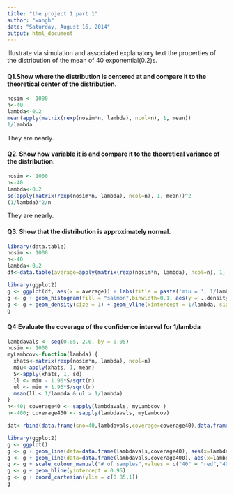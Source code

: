 ```yaml
---
title: "the project 1 part 1"
author: "wangh"
date: "Saturday, August 16, 2014"
output: html_document
---
```


Illustrate via simulation and associated explanatory text the properties of the distribution of the mean of 40 exponential(0.2)s. 

#### Q1.Show where the distribution is centered at and compare it to the theoretical center of the distribution.
```r
nosim <- 1000
n<-40
lambda<-0.2
mean(apply(matrix(rexp(nosim*n, lambda), ncol=n), 1, mean))
1/lambda
```
They are nearly.

#### Q2. Show how variable it is and compare it to the theoretical variance of the distribution.
```r
nosim <- 1000
n<-40
lambda<-0.2
sd(apply(matrix(rexp(nosim*n, lambda), ncol=n), 1, mean))^2
(1/lambda)^2/n
```
They are nearly.

#### Q3. Show that the distribution is approximately normal.
```r
library(data.table)
nosim <- 1000
n<-40
lambda<-0.2
df<-data.table(average=apply(matrix(rexp(nosim*n, lambda), ncol=n), 1, mean))
```
```r
library(ggplot2)
g <- ggplot(df, aes(x = average)) + labs(title = paste('miu = ', 1/lambda))
g <- g + geom_histogram(fill = "salmon",binwidth=0.1, aes(y = ..density..), colour = "black")
g <- g + geom_density(size = 1) + geom_vline(xintercept = 1/lambda, size =1)
g
```

#### Q4:Evaluate the coverage of the confidence interval for 1/lambda
```r
lambdavals <- seq(0.05, 2.0, by = 0.05)
nosim <- 1000
myLambcov<-function(lambda) {
  xhats<-matrix(rexp(nosim*n, lambda), ncol=n)
  miu<-apply(xhats, 1, mean)
  S<-apply(xhats, 1, sd)
  ll <- miu - 1.96*S/sqrt(n)
  ul <- miu + 1.96*S/sqrt(n)
  mean(ll < 1/lambda & ul > 1/lambda)
}  
n<-40; coverage40 <- sapply(lambdavals, myLambcov )
n<-400; coverage400 <- sapply(lambdavals, myLambcov)
```
```r
dat<-rbind(data.frame(sno=40,lambdavals,coverage=coverage40),data.frame(sno=400,lambdavals,coverage=coverage400))

library(ggplot2)
g <- ggplot() 
g <- g + geom_line(data=data.frame(lambdavals,coverage40), aes(x=lambdavals,y=coverage40,color="40"),size=1)
g <- g + geom_line(data=data.frame(lambdavals,coverage400), aes(x=lambdavals,y=coverage400,color="400"),size=1)
g <- g + scale_colour_manual("# of samples",values = c("40" = "red","400" = "blue"))
g <- g + geom_hline(yintercept = 0.95)
g <- g + coord_cartesian(ylim = c(0.85,1))
g
```
